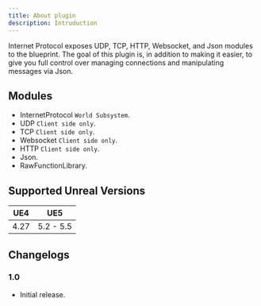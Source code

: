 ```yaml
---
title: About plugin
description: Intruduction
---
```


Internet Protocol exposes UDP, TCP, HTTP, Websocket, and Json modules to the blueprint. The goal of this plugin is, in addition to making it easier, to give you full control over managing connections and manipulating messages via Json.

## Modules

* InternetProtocol `World Subsystem`.
* UDP `Client side only`.
* TCP `Client side only`.
* Websocket `Client side only`.
* HTTP `Client side only`.
* Json.
* RawFunctionLibrary.

## Supported Unreal Versions

UE4  | UE5
-----|----------------
4.27 | 5.2 - 5.5

## Changelogs

### 1.0

* Initial release.